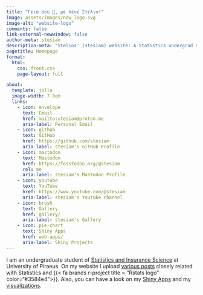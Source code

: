 ```yaml
---
title: "Γεια σου 👋, με λένε Στέλιο!"
image: assets/images/new_logo.svg
image-alt: "website-logo"
comments: false
link-external-newwindow: false
author-meta: stesiam
description-meta: "Stelios' (stesiam) website: A Statistics undergrad shares his passion for R programming, data analysis, Shiny web apps, and data visualizations."
pagetitle: Homepage
format: 
  html:
    css: front.css
    page-layout: full

about:
  template: jolla
  image-width: 7.8em
  links:
    - icon: envelope
      text: Email
      href: mailto:stesiam@proton.me
      aria-label: Personal Email
    - icon: github
      text: GitHub
      href: https://github.com/stesiam
      aria-label: stesiam's GitHub Profile
    - icon: mastodon
      text: Mastodon
      href: https://fosstodon.org/@stesiam
      rel: me
      aria-label: stesiam's Mastodon Profile
    - icon: youtube
      text: YouTube
      href: https://www.youtube.com/@stesiam
      aria-label: stesiam's Youtube channel
    - icon: brush
      text: Gallery
      href: gallery/
      aria-label: stesiam's Gallery
    - icon: pie-chart
      text: Shiny Apps
      href: web-apps/
      aria-label: Shiny Projects
---
```


I am an undergraduate student of [Statistics and Insurance Science](https://www.unipi.gr/en/department-of-statistics-and-insurance-science/) at University of Piraeus. On my website I upload [various posts](english-posts/) closely related with Statistics and {{< fa brands r-project title = "Rstats logo" color="#3584e4">}}. Also, you can have a look on my [Shiny Apps](web-projects/) and my [visualizations](gallery/). 
